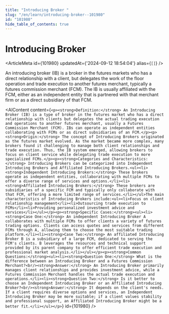 ```yaml
---
title: "Introducing Broker "
slug: "/en/learn/introducing-broker--101980"
id: "101980"
hide_table_of_contents: true
---
```



# Introducing Broker 

<ArticleMeta id={101980} updatedAt={'2024-09-12 18:54:04'} alias={`[]`} />
<div className='border-solid border-b border-t-0 my-4 border-[var(--ifm-color-gray-300)]' />

An introducing broker (IB) is a broker in the futures markets who has a direct relationship with a client, but delegates the work of the floor operation and trade execution to another futures merchant, typically a futures commission merchant (FCM). The IB is usually affiliated with the FCM, either as an independent entity that is partnered with that merchant firm or as a direct subsidiary of that FCM.

<AIContent content={`<p><strong>Definition:</strong> An Introducing Broker (IB) is a type of broker in the futures market who has a direct relationship with clients but delegates the actual trading execution and operations to another futures merchant, usually a Futures Commission Merchant (FCM). IBs can operate as independent entities collaborating with FCMs or as direct subsidiaries of an FCM.</p><p><strong>Origin:</strong> The concept of Introducing Brokers originated as the futures market evolved. As the market became more complex, many brokers found it challenging to manage both client relationships and trade execution. Thus, the IB system emerged, allowing brokers to focus on client service while delegating trade execution to more specialized FCMs.</p><p><strong>Categories and Characteristics:</strong> Introducing Brokers can be categorized into Independent Introducing Brokers and Affiliated Introducing Brokers.<ul><li><strong>Independent Introducing Brokers:</strong> These brokers operate as independent entities, collaborating with multiple FCMs to offer a diverse range of services and options.</li><li><strong>Affiliated Introducing Brokers:</strong> These brokers are subsidiaries of a specific FCM and typically only collaborate with that FCM, offering a more limited range of services.</li></ul>The main characteristics of Introducing Brokers include:<ul><li>Focus on client relationship management</li><li>Outsourcing trade execution to FCMs</li><li>Providing personalized investment advice and services</li></ul></p><p><strong>Specific Cases:</strong><ul><li><strong>Case One:</strong> An independent Introducing Broker A collaborates with multiple FCMs to offer clients a variety of futures trading options. Clients can access quotes and services from different FCMs through A, allowing them to choose the most suitable trading platform.</li><li><strong>Case Two:</strong> An affiliated Introducing Broker B is a subsidiary of a large FCM, dedicated to serving the FCM's clients. B leverages the resources and technical support provided by its parent company to offer efficient trade execution and professional market analysis.</li></ul></p><p><strong>Common Questions:</strong><ul><li><strong>Question One:</strong> What is the difference between an Introducing Broker and a Futures Commission Merchant?<br/><strong>Answer:</strong> An Introducing Broker primarily manages client relationships and provides investment advice, while a Futures Commission Merchant handles the actual trade execution and operations.</li><li><strong>Question Two:</strong> Is it better to choose an Independent Introducing Broker or an Affiliated Introducing Broker?<br/><strong>Answer:</strong> It depends on the client's needs. If a client requires diverse options and services, an Independent Introducing Broker may be more suitable; if a client values stability and professional support, an Affiliated Introducing Broker might be a better fit.</li></ul></p>`} id={101980} />
